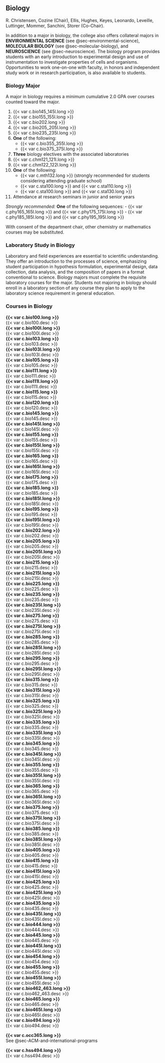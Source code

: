 ## Biology {#sec-biology}

R. Christensen, Cozine (Chair), Ellis, Hughes, Keyes, Leonardo, Leveille, Luttinger, Mommer, Sanchini, Storer (Co-Chair). 

In addition to a major in biology, the college also offers collateral majors in **ENVIRONMENTAL SCIENCE** (see @sec-environmental-science), **MOLECULAR BIOLOGY** (see @sec-molecular-biology), and **NEUROSCIENCE** (see @sec-neuroscience). The biology program provides students with an early introduction to experimental design and use of instrumentation to investigate properties of cells and organisms. Opportunities to work one-on-one with faculty, in honors and independent study work or in research participation, is also available to students.

### Biology Major

A major in biology requires a minimum cumulative 2.0 GPA over courses counted toward the major.

1. {{< var c.bio145_145l.long >}}
2. {{< var c.bio155_155l.long >}}
3. {{< var c.bio202.long >}}
4. {{< var c.bio205_205l.long >}}
5. {{< var c.bio235_235l.long >}}
6. **One** of the following:
    - {{< var c.bio355_355l.long >}}
    - {{< var c.bio375_375l.long >}}

7. **Three** biology electives with the associated laboratories
8. {{< var c.chm121_121l.long >}}
9. {{< var c.chm122_122l.long >}}
10. **One** of the following:
    - {{< var c.mth132.long >}} (strongly recommended for students considering attending graduate school)
    - {{< var c.sta100.long >}} and {{< var c.sta110.long >}}
    - {{< var c.sta100.long >}} and {{< var c.sta130.long >}}

11. Attendance at research seminars in junior and senior years

*Strongly recommended:*
    **One** of the following sequences:
    - {{< var c.phy165_165l.long >}} and {{< var c.phy175_175l.long >}}
    - {{< var c.phy185_185l.long >}} and {{< var c.phy195_195l.long >}}

With consent of the department chair, other chemistry or mathematics courses may be substituted.

### Laboratory Study in Biology

Laboratory and field experiences are essential to scientific understanding. They offer an introduction to the processes of science, emphasizing student participation in hypothesis formulation, experimental design, data collection, data analysis, and the composition of papers in a format conventional to science. Biology majors must complete the requisite laboratory courses for the major. Students not majoring in biology should enroll in a laboratory section of any course they plan to apply to the laboratory science requirement in general education.

### Courses in Biology
 **{{< var c.bio100.long >}}**  
{{< var c.bio100.desc >}}  
 **{{< var c.bio100l.long >}}**  
{{< var c.bio100l.desc >}}  
 **{{< var c.bio103.long >}}**  
{{< var c.bio103.desc >}}  
 **{{< var c.bio103l.long >}}**  
{{< var c.bio103l.desc >}}  
 **{{< var c.bio105.long >}}**  
{{< var c.bio105.desc >}}  
 **{{< var c.bio111.long >}}**  
{{< var c.bio111.desc >}}  
 **{{< var c.bio111l.long >}}**  
{{< var c.bio111l.desc >}}  
 **{{< var c.bio115.long >}}**  
{{< var c.bio115.desc >}}  
 **{{< var c.bio120.long >}}**  
{{< var c.bio120.desc >}}  
 **{{< var c.bio145.long >}}**  
{{< var c.bio145.desc >}}  
 **{{< var c.bio145l.long >}}**  
{{< var c.bio145l.desc >}}  
 **{{< var c.bio155.long >}}**  
{{< var c.bio155.desc >}}  
 **{{< var c.bio155l.long >}}**  
{{< var c.bio155l.desc >}}  
 **{{< var c.bio165.long >}}**  
{{< var c.bio165.desc >}}  
 **{{< var c.bio165l.long >}}**  
{{< var c.bio165l.desc >}}  
 **{{< var c.bio175.long >}}**  
{{< var c.bio175.desc >}}  
 **{{< var c.bio185.long >}}**  
{{< var c.bio185.desc >}}  
 **{{< var c.bio185l.long >}}**   
{{< var c.bio185l.desc >}}  
 **{{< var c.bio195.long >}}**  
{{< var c.bio195.desc >}}  
 **{{< var c.bio195l.long >}}**  
{{< var c.bio195l.desc >}}  
 **{{< var c.bio202.long >}}**  
{{< var c.bio202.desc >}}  
 **{{< var c.bio205.long >}}**  
{{< var c.bio205.desc >}}  
 **{{< var c.bio205l.long >}}**  
{{< var c.bio205l.desc >}}  
 **{{< var c.bio215.long >}}**  
{{< var c.bio215.desc >}}  
 **{{< var c.bio215l.long >}}**  
{{< var c.bio215l.desc >}}  
 **{{< var c.bio225.long >}}**  
{{< var c.bio225.desc >}}  
 **{{< var c.bio235.long >}}**  
{{< var c.bio235.desc >}}  
 **{{< var c.bio235l.long >}}**  
{{< var c.bio235l.desc >}}  
 **{{< var c.bio275.long >}}**  
{{< var c.bio275.desc >}}  
 **{{< var c.bio275l.long >}}**  
{{< var c.bio275l.desc >}}  
 **{{< var c.bio285.long >}}**  
{{< var c.bio285.desc >}}  
 **{{< var c.bio285l.long >}}**  
{{< var c.bio285l.desc >}}  
 **{{< var c.bio295.long >}}**  
{{< var c.bio295.desc >}}  
 **{{< var c.bio295l.long >}}**  
{{< var c.bio295l.desc >}}  
 **{{< var c.bio315.long >}}**  
{{< var c.bio315.desc >}}  
 **{{< var c.bio315l.long >}}**  
{{< var c.bio315l.desc >}}  
 **{{< var c.bio325.long >}}**  
{{< var c.bio325.desc >}}  
 **{{< var c.bio325l.long >}}**  
{{< var c.bio325l.desc >}}  
 **{{< var c.bio335.long >}}**  
{{< var c.bio335.desc >}}  
 **{{< var c.bio335l.long >}}**  
{{< var c.bio335l.desc >}}  
 **{{< var c.bio345.long >}}**  
{{< var c.bio345.desc >}}  
 **{{< var c.bio345l.long >}}**  
{{< var c.bio345l.desc >}}  
 **{{< var c.bio355.long >}}**  
{{< var c.bio355.desc >}}  
 **{{< var c.bio355l.long >}}**  
{{< var c.bio355l.desc >}}  
 **{{< var c.bio365.long >}}**  
{{< var c.bio365.desc >}}  
 **{{< var c.bio365l.long >}}**  
{{< var c.bio365l.desc >}}  
 **{{< var c.bio375.long >}}**  
{{< var c.bio375.desc >}}  
 **{{< var c.bio375l.long >}}**  
{{< var c.bio375l.desc >}}  
 **{{< var c.bio385.long >}}**  
{{< var c.bio385.desc >}}  
 **{{< var c.bio385l.long >}}**  
{{< var c.bio385l.desc >}}  
 **{{< var c.bio405.long >}}**  
{{< var c.bio405.desc >}}  
 **{{< var c.bio415.long >}}**  
{{< var c.bio415.desc >}}  
 **{{< var c.bio415l.long >}}**  
{{< var c.bio415l.desc >}}  
 **{{< var c.bio425.long >}}**  
{{< var c.bio425.desc >}}  
 **{{< var c.bio425l.long >}}**  
{{< var c.bio425l.desc >}}  
 **{{< var c.bio435.long >}}**  
{{< var c.bio435.desc >}}  
 **{{< var c.bio435l.long >}}**  
{{< var c.bio435l.desc >}}  
 **{{< var c.bio444.long >}}**  
{{< var c.bio444.desc >}}  
 **{{< var c.bio445.long >}}**  
{{< var c.bio445.desc >}}  
 **{{< var c.bio445l.long >}}**  
{{< var c.bio445l.desc >}}  
 **{{< var c.bio454.long >}}**  
{{< var c.bio454.desc >}}  
 **{{< var c.bio455.long >}}**  
{{< var c.bio455.desc >}}  
 **{{< var c.bio455l.long >}}**  
{{< var c.bio455l.desc >}}  
 **{{< var c.bio462_463.long >}}**  
{{< var c.bio462_463.desc >}}  
 **{{< var c.bio465.long >}}**  
{{< var c.bio465.desc >}}  
 **{{< var c.bio465l.long >}}**  
{{< var c.bio465l.desc >}}  
 **{{< var c.bio494.long >}}**  
{{< var c.bio494.desc >}}  

 **{{< var c.occ365.long >}}**  
See @sec-ACM-and-international-programs

 **{{< var c.hss494.long >}}**  
{{< var c.hss494.desc >}}

